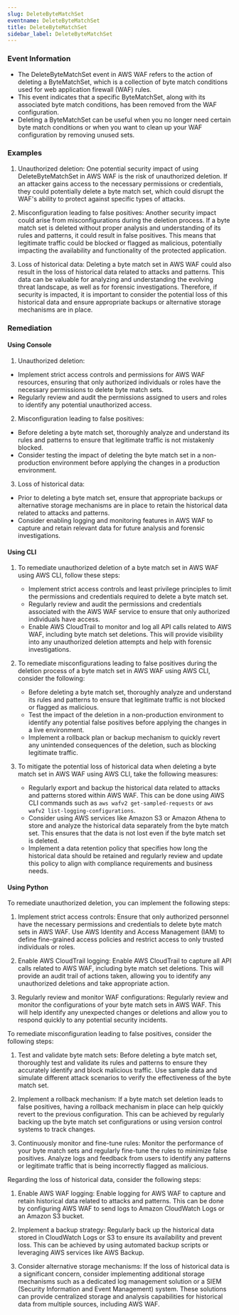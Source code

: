 ```yaml
--- 
slug: DeleteByteMatchSet
eventname: DeleteByteMatchSet
title: DeleteByteMatchSet
sidebar_label: DeleteByteMatchSet
---
```

                       
### Event Information

- The DeleteByteMatchSet event in AWS WAF refers to the action of deleting a ByteMatchSet, which is a collection of byte match conditions used for web application firewall (WAF) rules.
- This event indicates that a specific ByteMatchSet, along with its associated byte match conditions, has been removed from the WAF configuration.
- Deleting a ByteMatchSet can be useful when you no longer need certain byte match conditions or when you want to clean up your WAF configuration by removing unused sets.


### Examples

1. Unauthorized deletion: One potential security impact of using DeleteByteMatchSet in AWS WAF is the risk of unauthorized deletion. If an attacker gains access to the necessary permissions or credentials, they could potentially delete a byte match set, which could disrupt the WAF's ability to protect against specific types of attacks.

2. Misconfiguration leading to false positives: Another security impact could arise from misconfigurations during the deletion process. If a byte match set is deleted without proper analysis and understanding of its rules and patterns, it could result in false positives. This means that legitimate traffic could be blocked or flagged as malicious, potentially impacting the availability and functionality of the protected application.

3. Loss of historical data: Deleting a byte match set in AWS WAF could also result in the loss of historical data related to attacks and patterns. This data can be valuable for analyzing and understanding the evolving threat landscape, as well as for forensic investigations. Therefore, if security is impacted, it is important to consider the potential loss of this historical data and ensure appropriate backups or alternative storage mechanisms are in place.

### Remediation

#### Using Console

1. Unauthorized deletion:
- Implement strict access controls and permissions for AWS WAF resources, ensuring that only authorized individuals or roles have the necessary permissions to delete byte match sets.
- Regularly review and audit the permissions assigned to users and roles to identify any potential unauthorized access.

2. Misconfiguration leading to false positives:
- Before deleting a byte match set, thoroughly analyze and understand its rules and patterns to ensure that legitimate traffic is not mistakenly blocked.
- Consider testing the impact of deleting the byte match set in a non-production environment before applying the changes in a production environment.

3. Loss of historical data:
- Prior to deleting a byte match set, ensure that appropriate backups or alternative storage mechanisms are in place to retain the historical data related to attacks and patterns.
- Consider enabling logging and monitoring features in AWS WAF to capture and retain relevant data for future analysis and forensic investigations.

#### Using CLI

1. To remediate unauthorized deletion of a byte match set in AWS WAF using AWS CLI, follow these steps:
   - Implement strict access controls and least privilege principles to limit the permissions and credentials required to delete a byte match set.
   - Regularly review and audit the permissions and credentials associated with the AWS WAF service to ensure that only authorized individuals have access.
   - Enable AWS CloudTrail to monitor and log all API calls related to AWS WAF, including byte match set deletions. This will provide visibility into any unauthorized deletion attempts and help with forensic investigations.

2. To remediate misconfigurations leading to false positives during the deletion process of a byte match set in AWS WAF using AWS CLI, consider the following:
   - Before deleting a byte match set, thoroughly analyze and understand its rules and patterns to ensure that legitimate traffic is not blocked or flagged as malicious.
   - Test the impact of the deletion in a non-production environment to identify any potential false positives before applying the changes in a live environment.
   - Implement a rollback plan or backup mechanism to quickly revert any unintended consequences of the deletion, such as blocking legitimate traffic.

3. To mitigate the potential loss of historical data when deleting a byte match set in AWS WAF using AWS CLI, take the following measures:
   - Regularly export and backup the historical data related to attacks and patterns stored within AWS WAF. This can be done using AWS CLI commands such as `aws wafv2 get-sampled-requests` or `aws wafv2 list-logging-configurations`.
   - Consider using AWS services like Amazon S3 or Amazon Athena to store and analyze the historical data separately from the byte match set. This ensures that the data is not lost even if the byte match set is deleted.
   - Implement a data retention policy that specifies how long the historical data should be retained and regularly review and update this policy to align with compliance requirements and business needs.

#### Using Python

To remediate unauthorized deletion, you can implement the following steps:

1. Implement strict access controls: Ensure that only authorized personnel have the necessary permissions and credentials to delete byte match sets in AWS WAF. Use AWS Identity and Access Management (IAM) to define fine-grained access policies and restrict access to only trusted individuals or roles.

2. Enable AWS CloudTrail logging: Enable AWS CloudTrail to capture all API calls related to AWS WAF, including byte match set deletions. This will provide an audit trail of actions taken, allowing you to identify any unauthorized deletions and take appropriate action.

3. Regularly review and monitor WAF configurations: Regularly review and monitor the configurations of your byte match sets in AWS WAF. This will help identify any unexpected changes or deletions and allow you to respond quickly to any potential security incidents.

To remediate misconfiguration leading to false positives, consider the following steps:

1. Test and validate byte match sets: Before deleting a byte match set, thoroughly test and validate its rules and patterns to ensure they accurately identify and block malicious traffic. Use sample data and simulate different attack scenarios to verify the effectiveness of the byte match set.

2. Implement a rollback mechanism: If a byte match set deletion leads to false positives, having a rollback mechanism in place can help quickly revert to the previous configuration. This can be achieved by regularly backing up the byte match set configurations or using version control systems to track changes.

3. Continuously monitor and fine-tune rules: Monitor the performance of your byte match sets and regularly fine-tune the rules to minimize false positives. Analyze logs and feedback from users to identify any patterns or legitimate traffic that is being incorrectly flagged as malicious.

Regarding the loss of historical data, consider the following steps:

1. Enable AWS WAF logging: Enable logging for AWS WAF to capture and retain historical data related to attacks and patterns. This can be done by configuring AWS WAF to send logs to Amazon CloudWatch Logs or an Amazon S3 bucket.

2. Implement a backup strategy: Regularly back up the historical data stored in CloudWatch Logs or S3 to ensure its availability and prevent loss. This can be achieved by using automated backup scripts or leveraging AWS services like AWS Backup.

3. Consider alternative storage mechanisms: If the loss of historical data is a significant concern, consider implementing additional storage mechanisms such as a dedicated log management solution or a SIEM (Security Information and Event Management) system. These solutions can provide centralized storage and analysis capabilities for historical data from multiple sources, including AWS WAF.


 